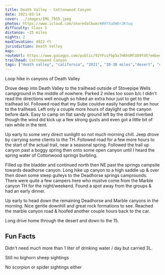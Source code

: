 ```yaml
---
title: Death Valley - Cottonwood Canyon
date: 2021-03-14
cover: ../images/IMG_7955.jpeg
photos: https://www.icloud.com/sharedalbum/#B0Y5aDWbr3Ktuq
difficulty: Class 1
distance: ~25 miles
nights: 2
maxElevation: 4922 ft
jurisdiction: Death Valley
map:
routeUrl: https://www.gaiagps.com/public/92YFuiFbp5x7H6hGMlUO9fdX?embed=True
trailhead: Cottonwood Canyon
tags: ["death valley", "california", "2021", "20-30 miles","desert", "cottonwood canyon", "marble canyon", "springs"]
---
```


Loop hike in canyons of Death Valley

Drove deep into Death Valley to the trailhead outside of Stovepipe Wells campground in the middle of nowhere.
Parked 2 miles too soon b/c I didn't read the directions well enough so hiked an extra hour just to get to the trailhead lol.
Followed road that my Sube couldve easily handled for an hour to the trailhead.  Left only a couple more hours of daylight
up the canyon before dark.  Easy to camp on flat sandy ground left by the dried riverbed though the wind did kick up a few
strong gusts and even got a little bit of rain while in the tent.

Up early to some very direct sunlight so not much morning chill.  Jeep drove by carrying some clients to the TH.
Followed road for a few more hours to the start of the actual trail, near a seasonal spring.  Followed the trail up canyon
past a boggy spring then onto some open canyon until I heard the spring water of Cottonwood springs burbling.

Filled up the bladder and continued north then NE past the springs campsite towards deadhorse canyon.  Long hike up canyon
to a high saddle up & over then down some steep gulleys to the Deadhorse springs camprounds.  There were quite a few campers
here who mustve come from the Marble canyon TH for the night/weekend.  Found a spot away from the groups & had an early dinner.

Up early to head down the remaining Deadhorse and Marble canyons in the morning.  Nice gentle downhill and great rock formations
to see.  Reached the marble canyon road & hoofed another couple hours back to the car.

Long drive home through the desert and down to the 15.

## Fun Facts

Didn't need much more than 1 liter of drinking water / day but carried 3L.

Still no bighorn sheep sightings

No scorpion or spider sightings either

